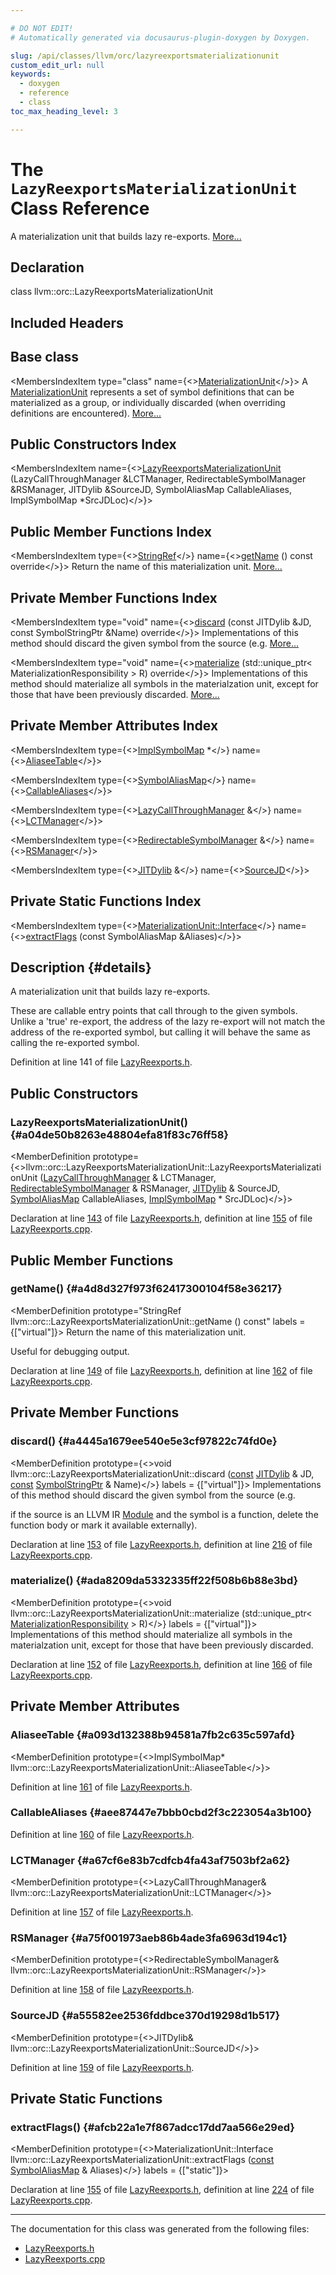 ```yaml
---

# DO NOT EDIT!
# Automatically generated via docusaurus-plugin-doxygen by Doxygen.

slug: /api/classes/llvm/orc/lazyreexportsmaterializationunit
custom_edit_url: null
keywords:
  - doxygen
  - reference
  - class
toc_max_heading_level: 3

---
```





# The `LazyReexportsMaterializationUnit` Class Reference

<DoxygenPage pluginConfig={pluginConfig}>

A materialization unit that builds lazy re-exports. <a href="#details">More...</a>

## Declaration

<CodeBlock>class llvm::orc::LazyReexportsMaterializationUnit</CodeBlock>

## Included Headers

<IncludesList>
<IncludesListItem
  filePath="llvm/ExecutionEngine/Orc/LazyReexports.h"
  permalink="/docs/api/files/include/include/llvm/include/llvm/executionengine/include/llvm/executionengine/orc/lazyreexports-h"
  isLocal="true" />
</IncludesList>

## Base class

<MembersIndex>

<MembersIndexItem
  type="class"
  name={<><a href="/docs/api/classes/llvm/orc/materializationunit">MaterializationUnit</a></>}>
A <a href="/docs/api/classes/llvm/orc/materializationunit">MaterializationUnit</a> represents a set of symbol definitions that can be materialized as a group, or individually discarded (when overriding definitions are encountered). <a href="/docs/api/classes/llvm/orc/materializationunit/#details">More...</a>
</MembersIndexItem>

</MembersIndex>

## Public Constructors Index

<MembersIndex>

<MembersIndexItem
  name={<><a href="#a04de50b8263e48804efa81f83c76ff58">LazyReexportsMaterializationUnit</a> (LazyCallThroughManager &amp;LCTManager, RedirectableSymbolManager &amp;RSManager, JITDylib &amp;SourceJD, SymbolAliasMap CallableAliases, ImplSymbolMap &#42;SrcJDLoc)</>}>
</MembersIndexItem>

</MembersIndex>

## Public Member Functions Index

<MembersIndex>

<MembersIndexItem
  type={<><a href="/docs/api/classes/llvm/stringref">StringRef</a></>}
  name={<><a href="#a4d8d327f973f62417300104f58e36217">getName</a> () const override</>}>
Return the name of this materialization unit. <a href="#a4d8d327f973f62417300104f58e36217">More...</a>
</MembersIndexItem>

</MembersIndex>

## Private Member Functions Index

<MembersIndex>

<MembersIndexItem
  type="void"
  name={<><a href="#a4445a1679ee540e5e3cf97822c74fd0e">discard</a> (const JITDylib &amp;JD, const SymbolStringPtr &amp;Name) override</>}>
Implementations of this method should discard the given symbol from the source (e.g. <a href="#a4445a1679ee540e5e3cf97822c74fd0e">More...</a>
</MembersIndexItem>

<MembersIndexItem
  type="void"
  name={<><a href="#ada8209da5332335ff22f508b6b88e3bd">materialize</a> (std::unique&#95;ptr&lt; MaterializationResponsibility &gt; R) override</>}>
Implementations of this method should materialize all symbols in the materialzation unit, except for those that have been previously discarded. <a href="#ada8209da5332335ff22f508b6b88e3bd">More...</a>
</MembersIndexItem>

</MembersIndex>

## Private Member Attributes Index

<MembersIndex>

<MembersIndexItem
  type={<><a href="/docs/api/classes/llvm/orc/implsymbolmap">ImplSymbolMap</a> &#42;</>}
  name={<><a href="#a093d132388b94581a7fb2c635c597afd">AliaseeTable</a></>}>
</MembersIndexItem>

<MembersIndexItem
  type={<><a href="/docs/api/namespaces/llvm/orc/#adfa7bcc2544e48c4531ebfe74ae622b2">SymbolAliasMap</a></>}
  name={<><a href="#aee87447e7bbb0cbd2f3c223054a3b100">CallableAliases</a></>}>
</MembersIndexItem>

<MembersIndexItem
  type={<><a href="/docs/api/classes/llvm/orc/lazycallthroughmanager">LazyCallThroughManager</a> &amp;</>}
  name={<><a href="#a67cf6e83b7cdfcb4fa43af7503bf2a62">LCTManager</a></>}>
</MembersIndexItem>

<MembersIndexItem
  type={<><a href="/docs/api/classes/llvm/orc/redirectablesymbolmanager">RedirectableSymbolManager</a> &amp;</>}
  name={<><a href="#a75f001973aeb86b4ade3fa6963d194c1">RSManager</a></>}>
</MembersIndexItem>

<MembersIndexItem
  type={<><a href="/docs/api/classes/llvm/orc/jitdylib">JITDylib</a> &amp;</>}
  name={<><a href="#a55582ee2536fddbce370d19298d1b517">SourceJD</a></>}>
</MembersIndexItem>

</MembersIndex>

## Private Static Functions Index

<MembersIndex>

<MembersIndexItem
  type={<><a href="/docs/api/structs/llvm/orc/materializationunit/interface">MaterializationUnit::Interface</a></>}
  name={<><a href="#afcb22a1e7f867adcc17dd7aa566e29ed">extractFlags</a> (const SymbolAliasMap &amp;Aliases)</>}>
</MembersIndexItem>

</MembersIndex>

## Description {#details}

A materialization unit that builds lazy re-exports.

These are callable entry points that call through to the given symbols. Unlike a &#39;true&#39; re-export, the address of the lazy re-export will not match the address of the re-exported symbol, but calling it will behave the same as calling the re-exported symbol.

Definition at line 141 of file <a href="/docs/api/files/include/include/llvm/include/llvm/executionengine/include/llvm/executionengine/orc/lazyreexports-h">LazyReexports.h</a>.

<SectionDefinition>

## Public Constructors

### LazyReexportsMaterializationUnit() {#a04de50b8263e48804efa81f83c76ff58}

<MemberDefinition
  prototype={<>llvm::orc::LazyReexportsMaterializationUnit::LazyReexportsMaterializationUnit (<a href="/docs/api/classes/llvm/orc/lazycallthroughmanager">LazyCallThroughManager</a> &amp; LCTManager, <a href="/docs/api/classes/llvm/orc/redirectablesymbolmanager">RedirectableSymbolManager</a> &amp; RSManager, <a href="/docs/api/classes/llvm/orc/jitdylib">JITDylib</a> &amp; SourceJD, <a href="/docs/api/namespaces/llvm/orc/#adfa7bcc2544e48c4531ebfe74ae622b2">SymbolAliasMap</a> CallableAliases, <a href="/docs/api/classes/llvm/orc/implsymbolmap">ImplSymbolMap</a> &#42; SrcJDLoc)</>}>

Declaration at line <a href="/docs/api/files/include/include/llvm/include/llvm/executionengine/include/llvm/executionengine/orc/lazyreexports-h/#l00143">143</a> of file <a href="/docs/api/files/include/include/llvm/include/llvm/executionengine/include/llvm/executionengine/orc/lazyreexports-h">LazyReexports.h</a>, definition at line <a href="/docs/api/files/lib/lib/executionengine/lib/executionengine/orc/lazyreexports-cpp/#l00155">155</a> of file <a href="/docs/api/files/lib/lib/executionengine/lib/executionengine/orc/lazyreexports-cpp">LazyReexports.cpp</a>.
</MemberDefinition>

</SectionDefinition>

<SectionDefinition>

## Public Member Functions

### getName() {#a4d8d327f973f62417300104f58e36217}

<MemberDefinition
  prototype="StringRef llvm::orc::LazyReexportsMaterializationUnit::getName () const"
  labels = {["virtual"]}>
Return the name of this materialization unit.

Useful for debugging output.

Declaration at line <a href="/docs/api/files/include/include/llvm/include/llvm/executionengine/include/llvm/executionengine/orc/lazyreexports-h/#l00149">149</a> of file <a href="/docs/api/files/include/include/llvm/include/llvm/executionengine/include/llvm/executionengine/orc/lazyreexports-h">LazyReexports.h</a>, definition at line <a href="/docs/api/files/lib/lib/executionengine/lib/executionengine/orc/lazyreexports-cpp/#l00162">162</a> of file <a href="/docs/api/files/lib/lib/executionengine/lib/executionengine/orc/lazyreexports-cpp">LazyReexports.cpp</a>.
</MemberDefinition>

</SectionDefinition>

<SectionDefinition>

## Private Member Functions

### discard() {#a4445a1679ee540e5e3cf97822c74fd0e}

<MemberDefinition
  prototype={<>void llvm::orc::LazyReexportsMaterializationUnit::discard (<a href="/docs/api/files/lib/lib/target/lib/target/aarch64/aarch64promoteconstant-cpp/#a90f8350fecae261c25be85d38b451bff">const</a> <a href="/docs/api/classes/llvm/orc/jitdylib">JITDylib</a> &amp; JD, <a href="/docs/api/files/lib/lib/target/lib/target/aarch64/aarch64promoteconstant-cpp/#a90f8350fecae261c25be85d38b451bff">const</a> <a href="/docs/api/classes/llvm/orc/symbolstringptr">SymbolStringPtr</a> &amp; Name)</>}
  labels = {["virtual"]}>
Implementations of this method should discard the given symbol from the source (e.g.

if the source is an LLVM IR <a href="/docs/api/classes/llvm/module">Module</a> and the symbol is a function, delete the function body or mark it available externally).

Declaration at line <a href="/docs/api/files/include/include/llvm/include/llvm/executionengine/include/llvm/executionengine/orc/lazyreexports-h/#l00153">153</a> of file <a href="/docs/api/files/include/include/llvm/include/llvm/executionengine/include/llvm/executionengine/orc/lazyreexports-h">LazyReexports.h</a>, definition at line <a href="/docs/api/files/lib/lib/executionengine/lib/executionengine/orc/lazyreexports-cpp/#l00216">216</a> of file <a href="/docs/api/files/lib/lib/executionengine/lib/executionengine/orc/lazyreexports-cpp">LazyReexports.cpp</a>.
</MemberDefinition>

### materialize() {#ada8209da5332335ff22f508b6b88e3bd}

<MemberDefinition
  prototype={<>void llvm::orc::LazyReexportsMaterializationUnit::materialize (std::unique&#95;ptr&lt; <a href="/docs/api/classes/llvm/orc/materializationresponsibility">MaterializationResponsibility</a> &gt; R)</>}
  labels = {["virtual"]}>
Implementations of this method should materialize all symbols in the materialzation unit, except for those that have been previously discarded.

Declaration at line <a href="/docs/api/files/include/include/llvm/include/llvm/executionengine/include/llvm/executionengine/orc/lazyreexports-h/#l00152">152</a> of file <a href="/docs/api/files/include/include/llvm/include/llvm/executionengine/include/llvm/executionengine/orc/lazyreexports-h">LazyReexports.h</a>, definition at line <a href="/docs/api/files/lib/lib/executionengine/lib/executionengine/orc/lazyreexports-cpp/#l00166">166</a> of file <a href="/docs/api/files/lib/lib/executionengine/lib/executionengine/orc/lazyreexports-cpp">LazyReexports.cpp</a>.
</MemberDefinition>

</SectionDefinition>

<SectionDefinition>

## Private Member Attributes

### AliaseeTable {#a093d132388b94581a7fb2c635c597afd}

<MemberDefinition
  prototype={<>ImplSymbolMap&#42; llvm::orc::LazyReexportsMaterializationUnit::AliaseeTable</>}>

Definition at line <a href="/docs/api/files/include/include/llvm/include/llvm/executionengine/include/llvm/executionengine/orc/lazyreexports-h/#l00161">161</a> of file <a href="/docs/api/files/include/include/llvm/include/llvm/executionengine/include/llvm/executionengine/orc/lazyreexports-h">LazyReexports.h</a>.
</MemberDefinition>

### CallableAliases {#aee87447e7bbb0cbd2f3c223054a3b100}

<MemberDefinition
  prototype="SymbolAliasMap llvm::orc::LazyReexportsMaterializationUnit::CallableAliases">

Definition at line <a href="/docs/api/files/include/include/llvm/include/llvm/executionengine/include/llvm/executionengine/orc/lazyreexports-h/#l00160">160</a> of file <a href="/docs/api/files/include/include/llvm/include/llvm/executionengine/include/llvm/executionengine/orc/lazyreexports-h">LazyReexports.h</a>.
</MemberDefinition>

### LCTManager {#a67cf6e83b7cdfcb4fa43af7503bf2a62}

<MemberDefinition
  prototype={<>LazyCallThroughManager&amp; llvm::orc::LazyReexportsMaterializationUnit::LCTManager</>}>

Definition at line <a href="/docs/api/files/include/include/llvm/include/llvm/executionengine/include/llvm/executionengine/orc/lazyreexports-h/#l00157">157</a> of file <a href="/docs/api/files/include/include/llvm/include/llvm/executionengine/include/llvm/executionengine/orc/lazyreexports-h">LazyReexports.h</a>.
</MemberDefinition>

### RSManager {#a75f001973aeb86b4ade3fa6963d194c1}

<MemberDefinition
  prototype={<>RedirectableSymbolManager&amp; llvm::orc::LazyReexportsMaterializationUnit::RSManager</>}>

Definition at line <a href="/docs/api/files/include/include/llvm/include/llvm/executionengine/include/llvm/executionengine/orc/lazyreexports-h/#l00158">158</a> of file <a href="/docs/api/files/include/include/llvm/include/llvm/executionengine/include/llvm/executionengine/orc/lazyreexports-h">LazyReexports.h</a>.
</MemberDefinition>

### SourceJD {#a55582ee2536fddbce370d19298d1b517}

<MemberDefinition
  prototype={<>JITDylib&amp; llvm::orc::LazyReexportsMaterializationUnit::SourceJD</>}>

Definition at line <a href="/docs/api/files/include/include/llvm/include/llvm/executionengine/include/llvm/executionengine/orc/lazyreexports-h/#l00159">159</a> of file <a href="/docs/api/files/include/include/llvm/include/llvm/executionengine/include/llvm/executionengine/orc/lazyreexports-h">LazyReexports.h</a>.
</MemberDefinition>

</SectionDefinition>

<SectionDefinition>

## Private Static Functions

### extractFlags() {#afcb22a1e7f867adcc17dd7aa566e29ed}

<MemberDefinition
  prototype={<>MaterializationUnit::Interface llvm::orc::LazyReexportsMaterializationUnit::extractFlags (<a href="/docs/api/files/lib/lib/target/lib/target/aarch64/aarch64promoteconstant-cpp/#a90f8350fecae261c25be85d38b451bff">const</a> <a href="/docs/api/namespaces/llvm/orc/#adfa7bcc2544e48c4531ebfe74ae622b2">SymbolAliasMap</a> &amp; Aliases)</>}
  labels = {["static"]}>

Declaration at line <a href="/docs/api/files/include/include/llvm/include/llvm/executionengine/include/llvm/executionengine/orc/lazyreexports-h/#l00155">155</a> of file <a href="/docs/api/files/include/include/llvm/include/llvm/executionengine/include/llvm/executionengine/orc/lazyreexports-h">LazyReexports.h</a>, definition at line <a href="/docs/api/files/lib/lib/executionengine/lib/executionengine/orc/lazyreexports-cpp/#l00224">224</a> of file <a href="/docs/api/files/lib/lib/executionengine/lib/executionengine/orc/lazyreexports-cpp">LazyReexports.cpp</a>.
</MemberDefinition>

</SectionDefinition>

<hr/>

The documentation for this class was generated from the following files:

<ul>
<li><a href="/docs/api/files/include/include/llvm/include/llvm/executionengine/include/llvm/executionengine/orc/lazyreexports-h">LazyReexports.h</a></li>
<li><a href="/docs/api/files/lib/lib/executionengine/lib/executionengine/orc/lazyreexports-cpp">LazyReexports.cpp</a></li>
</ul>

</DoxygenPage>
